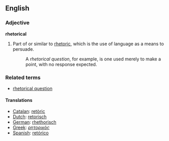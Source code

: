 ==English==
===Adjective===
'''rhetorical'''
#Part of or similar to [[rhetoric]], which is the use of language as a means to persuade.
#:A ''rhetorical question'', for example, is one used merely to make a point, with no response expected.

===Related terms===
*[[rhetorical question]]

====Translations====
*[[Catalan]]: [[retòric]]
*[[Dutch]]: [[retorisch]]
*[[German]]: [[rhethorisch]]
*[[Greek]]: [[ρητορικός]]
*[[Spanish]]: [[retórico]]